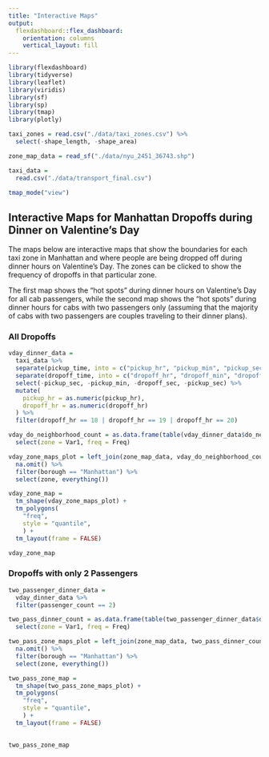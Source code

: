```yaml
---
title: "Interactive Maps"
output: 
  flexdashboard::flex_dashboard:
    orientation: columns
    vertical_layout: fill
---
```


```r
library(flexdashboard)
library(tidyverse)
library(leaflet)
library(viridis)
library(sf)
library(sp)
library(tmap)
library(plotly)
```

```r
taxi_zones = read.csv("./data/taxi_zones.csv") %>% 
  select(-shape_length, -shape_area)

zone_map_data = read_sf("./data/nyu_2451_36743.shp")

taxi_data = 
  read.csv("./data/transport_final.csv")

tmap_mode("view")
```

Interactive Maps for Manhattan Dropoffs during Dinner on Valentine's Day {data-width=650}
-----------------------------------------------------------------------
The maps below are interactive maps that show the boundaries for each taxi zone in Manhattan and where people are being dropped off during dinner hours on Valentine's Day. The zones can be clicked to show the frequency of dropoffs in that particular zone.

The first map shows the "hot spots" during dinner hours on Valentine's Day for all cab passengers, while the second map shows the "hot spots" during dinner hours for cabs with two passengers only (assuming that the majority of cabs with two passengers are couples traveling to their dinner plans).

### All Dropoffs

```r
vday_dinner_data =
  taxi_data %>% 
  separate(pickup_time, into = c("pickup_hr", "pickup_min", "pickup_sec"), sep = ":") %>% 
  separate(dropoff_time, into = c("dropoff_hr", "dropoff_min", "dropoff_sec"), sep = ":") %>% 
  select(-pickup_sec, -pickup_min, -dropoff_sec, -pickup_sec) %>% 
  mutate(
    pickup_hr = as.numeric(pickup_hr),
    dropoff_hr = as.numeric(dropoff_hr)
  ) %>% 
  filter(dropoff_hr == 18 | dropoff_hr == 19 | dropoff_hr == 20)

vday_do_neighborhood_count = as.data.frame(table(vday_dinner_data$do_neiborhood)) %>% 
  select(zone = Var1, freq = Freq)

vday_zone_maps_plot = left_join(zone_map_data, vday_do_neighborhood_count, by = "zone") %>% 
  na.omit() %>% 
  filter(borough == "Manhattan") %>% 
  select(zone, everything())

vday_zone_map =
  tm_shape(vday_zone_maps_plot) +
  tm_polygons(
    "freq",
    style = "quantile",
    ) +
  tm_layout(frame = FALSE)

vday_zone_map 
```

### Dropoffs with only 2 Passengers

```r
two_passenger_dinner_data =
  vday_dinner_data %>% 
  filter(passenger_count == 2)

two_pass_dinner_count = as.data.frame(table(two_passenger_dinner_data$do_neiborhood)) %>% 
  select(zone = Var1, freq = Freq)

two_pass_zone_maps_plot = left_join(zone_map_data, two_pass_dinner_count, by = "zone") %>% 
  na.omit() %>% 
  filter(borough == "Manhattan") %>% 
  select(zone, everything())

two_pass_zone_map =
  tm_shape(two_pass_zone_maps_plot) +
  tm_polygons(
    "freq",
    style = "quantile",
    ) +
  tm_layout(frame = FALSE)
  

two_pass_zone_map
```
